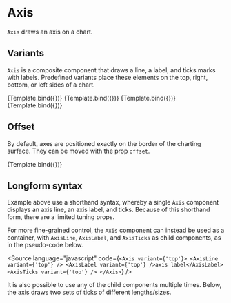 
# Axis

<Meta title="Core/Components/Axes/Axis" />

`Axis` draws an axis on a chart.

<ArgsTable of={Axis} />

## Variants

`Axis` is a composite component that draws a line, a label, and ticks marks with labels.
Predefined variants place these elements on the top, right, bottom, or left sides of a chart.

<Canvas>
    <Story
        name="top"
        args={{
            variant: 'top',
            label: 'axis label',
        }}
        component={Axis}
        decorators={[ChartViewDecorator]}
    >
        {Template.bind({})}
    </Story>
    <Story
        name="right"
        args={{
            variant: 'right',
            label: 'axis label',
        }}
        component={Axis}
        decorators={[ChartViewDecorator]}
    >
        {Template.bind({})}
    </Story>
    <Story
        name="bottom"
        args={{
            variant: 'bottom',
            label: 'axis label',
        }}
        component={Axis}
        decorators={[ChartViewDecorator]}
    >
        {Template.bind({})}
    </Story>
    <Story
        name="left"
        args={{
            variant: 'left',
            label: 'axis label',
        }}
        component={Axis}
        decorators={[ChartViewDecorator]}
    >
        {Template.bind({})}
    </Story>
</Canvas>

## Offset

By default, axes are positioned exactly on the border of the charting surface. They can be moved with the prop `offset`.

<Canvas>
    <Story
        name="axis padding"
        args={{
            variant: 'bottom',
            label: 'axis label',
            offset: 10,
        }}
        component={Axis}
        decorators={[ChartViewDecorator]}
    >
        {Template.bind({})}
    </Story>
</Canvas>

## Longform syntax

Example above use a shorthand syntax, whereby a single `Axis` component displays an axis line, an axis label, and ticks. Because of this shorthand form, there are a limited tuning props.

For more fine-grained control, the `Axis` component can instead be used as a container, with `AxisLine`, `AxisLabel`, and `AxisTicks` as child components, as in the pseudo-code below.

<Source
    language="javascript"
    code={`
<Axis variant={'top'}>
    <AxisLine variant={'top'} />
    <AxisLabel variant={'top'} />axis label</AxisLabel>
    <AxisTicks variant={'top'} />
</Axis>
`}
/>

It is also possible to use any of the child components multiple times.
Below, the axis draws two sets of ticks of different lengths/sizes.

<Canvas>
    <Story name="custom axis">
        <Chart
            size={[400, 300]}
            padding={[40, 40, 40, 40]}
            style={{ margin: '0.5em', border: 'solid 1px #aa3333', display: 'inline-block' }}
        >
            <View>
                <Surface variant={'inner'} />
                <Axis variant={'bottom'}>
                    <AxisTicks
                        variant={'bottom'}
                        ticks={[0, 20, 40, 60, 80, 100]}
                        tickSize={6}
                        labelOffset={10}
                    />
                    <AxisTicks
                        variant={'bottom'}
                        ticks={[10, 30, 50, 70, 90]}
                        labelFormat={null}
                        tickSize={18}
                    />
                </Axis>
            </View>
        </Chart>
    </Story>
</Canvas>
